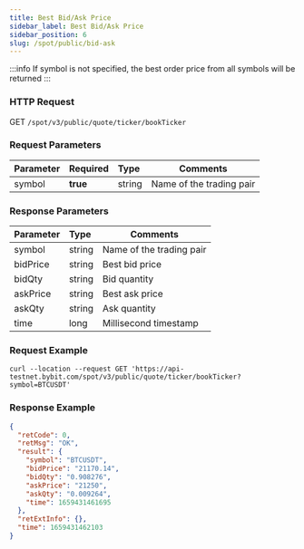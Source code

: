 ```yaml
---
title: Best Bid/Ask Price
sidebar_label: Best Bid/Ask Price
sidebar_position: 6
slug: /spot/public/bid-ask
---
```



:::info
If symbol is not specified, the best order price from all symbols will be returned
:::

### HTTP Request
GET <code>/spot/v3/public/quote/ticker/bookTicker</code>

### Request Parameters
| Parameter | Required | Type | Comments|
|:----- |:-------|:-----|------ |
|symbol |**true**|string|Name of the trading pair|

### Response Parameters
| Parameter | Type | Comments|
|:----- |:-----|----- |
| symbol | string | Name of the trading pair |
| bidPrice | string | Best bid price |
| bidQty | string | Bid quantity |
| askPrice | string | Best ask price |
| askQty | string | Ask quantity |
| time | long | Millisecond timestamp |

### Request Example

```http
curl --location --request GET 'https://api-testnet.bybit.com/spot/v3/public/quote/ticker/bookTicker?symbol=BTCUSDT'
```

### Response Example

```json
{
  "retCode": 0,
  "retMsg": "OK",
  "result": {
    "symbol": "BTCUSDT",
    "bidPrice": "21170.14",
    "bidQty": "0.908276",
    "askPrice": "21250",
    "askQty": "0.009264",
    "time": 1659431461695
  },
  "retExtInfo": {},
  "time": 1659431462103
}
```
